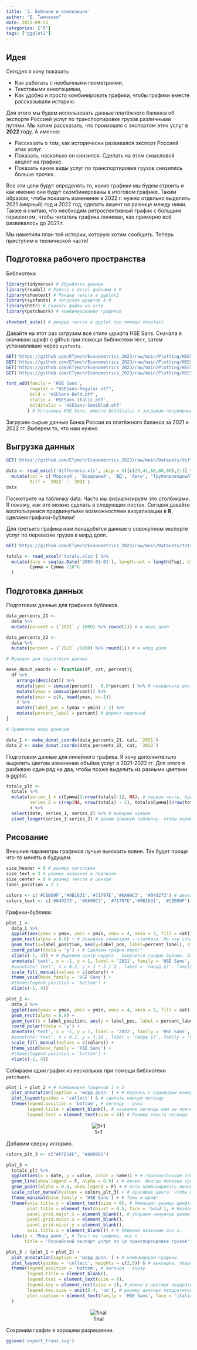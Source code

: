 ```yaml
---
title: '2. Бублики и композиция'
author: "Е. Тымченко"
date: 2023-09-21
categories: ["R"]
tags: ["ggplot2"]
---
```


## Идея

Сегодня я хочу показать:

* Как работать с необычными геометриями,
* Текстовыми аннотациями,
* Как удобно и просто комбинировать графики, чтобы графики вместе рассказывали историю.

Для этого мы будем использовать данные платёжного баланса об экспорте Россией услуг по транспортировке грузов различными путями. Мы хотим рассказать, что произошло с экспортом этих услуг в **2022** году. А именно:

* Рассказать о том, как исторически развивался экспорт Россией этих услуг.
* Показать, насколько он снизился. Сделать на этом смысловой акцент на графике.
* Показать какие виды услуг по транспортировке грузов снизились больше прочих.

Все эти цели будут определять то, какие графики мы будем строить и как именно они будут скомбинированы в итоговом графике. Таким образом, чтобы показать изменение в 2022 г. нужно отдельно выделить 2021 (мирный) год и 2022 год, сделать акцент на разнице между ними. Также я считаю, что необходим ретроспективный график с большим горизонтом, чтобы читатель графика понимал, как примерно всё развивалось до 2021 г.

Мы наметили план той истории, которую хотим сообщить. Теперь приступим к технической части!

## Подготовка рабочего пространства

Библиотеки

```r
library(tidyverse) # Обработка данных
library(readxl) # Работа с excel файлами в R
library(showtext) # Рендер текста в ggplot2
library(sysfonts) # загрузка шрифтов в R
library(httr) # Скачать файлы из сети
library(patchwork) # комбинирование графиков

showtext_auto() # рендер текста в ggplot при помощи showtext 
```

Давайте на этот раз загрузим все стили шрифта HSE Sans. Сначала я скачиваю шрифт с github при помощи библиотеки `hhtr`, затем устанавливаю через `sysfonts`.

```r
GET('https://github.com/ETymch/Econometrics_2023/raw/main/Plotting/HSESans-Regular.otf', write_disk('HSESans-Regular.otf', overwrite = T))
GET('https://github.com/ETymch/Econometrics_2023/raw/main/Plotting/HSESans-Bold.otf', write_disk('HSESans-Bold.otf', overwrite = T))
GET('https://github.com/ETymch/Econometrics_2023/raw/main/Plotting/HSESans-Italic.otf', write_disk('HSESans-Italic.otf', overwrite = T))
GET('https://github.com/ETymch/Econometrics_2023/raw/main/Plotting/HSESans-SemiBold.otf', write_disk('HSESans-SemiBlod.otf', overwrite = T))

font_add(family = 'HSE Sans',
         regular = "HSESans-Regular.otf",
         bold = 'HSESans-Bold.otf',
         italic = 'HSESans-Italic.otf',
         bolditalic = 'HSESans-SemiBlod.otf'
        ) # Установка HSE Sans, вместо bolditalic я загружаю полужирный.
```

Загрузим сырые данные Банка России из платёжного баланса за 2021 и 2022 гг. Выберем то, что нам нужно.

## Выгрузка данных

```r
GET('https://github.com/ETymch/Econometrics_2023/raw/main/Datasets/difference.xls', write_disk('difference.xls', overwrite = T))

data <- read_excel('difference.xls', skip = 4)[c(29,41,68,80,86),2:3] %>%
  mutate(cat = c('Морской', 'Воздушный', 'ЖД', 'Авто', "Трубопроводный"),
         Diff = `2022` - `2021`)
data
```

Посмотрите на табличку data. Часто мы визуализируем это столбиками. Я покажу, как это можно сделать в следующих постах. Сегодня давайте воспользуемся продвинутыми возможностями визуализации в **R**, сделаем графики-бублики!

Для третьего графика нам понадобятся данные о совокупном экспорте услуг по перевозке грузов в млрд долл.

```r
GET('https://github.com/ETymch/Econometrics_2023/raw/main/Datasets/totals.xlsx', write_disk('totals.xlsx', overwrite = T))

totals <- read_excel('totals.xlsx') %>%
  mutate(date = seq(as.Date('2003-01-01'), length.out = length(Год), by = 'year'),
         Сумма = Сумма /10^6
  )
```


## Подготовка данных

Подготовим данные для графиков бубликов.

```r
data_percents_21 <- 
  data %>%
  mutate(percent = (`2021` / 1000) %>% round(1)) # в млрд долл

data_percents_22 <- 
  data %>%
  mutate(percent = (`2022` /1000) %>% round(1)) # в млрд долл

# Функция для подготовки данных

make_donut_coords <- function(df, cat, percent){
  df %>%
    arrange(desc(cat)) %>%
    mutate(ypos = cumsum(percent) - 0.5*percent ) %>% # координаты для подписей
    mutate(ymax = cumsum(percent)) %>%
    mutate(ymin = c(0, head(ymax, n=-1))
    ) %>%
    mutate(label_pos = (ymax + ymin) / 2) %>%
    mutate(percent_label = percent) # формат подписей
}

# Применяем нашу функцию

data_1 <- make_donut_coords(data_percents_21, cat, `2021`)
data_2 <- make_donut_coords(data_percents_22, cat, `2022`)
```

Подготовим данные для линейного графика. Я хочу дополнительно выделить цветом изменение объёма услуг в 2021-2022 гг. Для этого я разбиваю один ряд на два, чтобы позже выделить из разными цветами в ggplot.

```r
totals_plt <- 
  totals %>%
  mutate(series_1 = c(Сумма[1:nrow(totals)-1], NA), # первая часть, будет жёлтенькой
         series_2 = c(rep(NA, nrow(totals) - 2), totals$Сумма[(nrow(totals)-1):nrow(totals)]) # Последние наблюдения - красные. Они же вынесены в бублики.
         ) %>%
  select(date, series_1, series_2) %>% # выбираю нужное
  pivot_longer(series_1:series_2) # делаю длинную табличку, чтобы кормить её ggplot.
```

## Рисование

Внешние параметры графиков лучше выносить вовне. Так будет проще что-то менять в будущем.

```r
size_header = 8 # размер заголовка
size_text = 3 # размер названий и подписей
size_center = 8 # размер текста в центре
label_position = 2.1

colors <- c('#CEB09F','#9B1631','#71797E','#0A99C3', '#040273') # цвета по порядку: Дорожная пыль для автомобильного транспорта, тёмно-красный - авиа, стальной - ЖД, морская волна - морской транспорт, цвет морских глубин - трубопроводный транспорт.
colors_text <- c('#040273', '#0A99C3', '#71797E','#9B1631', '#CEB09F')
```

Графики-бублики:

```r

plot_1 <- 
  data_1 %>%
  ggplot(aes(ymax = ymax, ymin = ymin, xmax = 4, xmin = 3, fill = cat)) + # Для geom_rect нужны эти aes. Попробуйте поменять xmin и xmax - Посмотрите, что получится!
  geom_rect(alpha = 0.8) + # Основная геометрия - столбики. Но эти столбики можно сделать более интересными!
  geom_text(x=label_position, aes(y=label_pos, label=percent_label), size=size_text, family = 'HSE Sans', color = colors_text) + # Подписи
  coord_polar(theta = 'y') + # Сделаем график-пирог!
  xlim(c(-1, 4)) + # Вырежем центр пирога - получится график бублик. Зачем вырезать центр? В центре мы хотим что-то написать!
  annotate('text', x = -1, y = 1, label = '2021', family = 'HSE Sans', fontface = 'bold', size = size_center, alpha = 0.4) + # Подпись в центре
  #annotate('text', x = 0.2, y = 3 * 3 / 2 , label = '(млрд $)', family = 'HSE Sans', fontface = 'bold', size = size_center / 3, alpha = 0.7) + # Изначально я хотел сделать подпись с единицами измерения в центре, но перепробовав несколько вариантов решил, что без этого можно обойтись.
  scale_fill_manual(values = c(colors)) +
  theme_void(base_family = 'HSE Sans') +
  #theme(legend.position = 'bottom') +
  xlim(c(-1, 4))

plot_2 <- 
  data_2 %>%
  ggplot(aes(ymax = ymax, ymin = ymin, xmax = 4, xmin = 3, fill = cat)) +
  geom_rect(alpha = 0.8) +
  geom_text(x = label_position, aes(y = label_pos, label = percent_label), size = size_text, family = 'HSE Sans', color = colors_text) +
  coord_polar(theta = 'y') +
  annotate('text', x = -1, y = 1, label = '2022', family = 'HSE Sans', fontface = 'bold', size = size_center, alpha = 0.4) +
  #annotate('text', x = 0.2, y = 3.14 , label = '(млрд $)', family = 'HSE Sans', fontface = 'bold', size = size_center / 3, alpha = 0.7) +
  scale_fill_manual(values = c(colors)) +
  theme_void(base_family = 'HSE Sans') +
  #theme(legend.position = 'bottom') +
  xlim(c(-1, 4))
```

Собираем один график из нескольких при помощи библиотеки `patchwork`.

```r
plot_1 + plot_2 + # комбинация графиков 1 и 2
  plot_annotation(caption = 'млрд долл.') + # подпись с единицами измерений
  plot_layout(guides = 'collect') & # сделать единую легенду
  theme(legend.position = 'bottom', # легенду - вниз
        legend.title = element_blank(), # название легенды нам не нужно
        legend.text = element_text(size = 8)) # Размер текста легенды
```

<center>

![1+1](https://raw.githubusercontent.com/ETymch/Econometrics_2023/a610fe2d0751b143a302658b18ac4d3f08f44d3b/Pics/export_21_22.svg)
</center>

Добавим сверху историю.

```r
colors_plt_3 <- c("#FFD54E", "#A80002")

plot_3 <- 
  totals_plt %>%
  ggplot(aes(x = date, y = value, color = name)) + # горизонтальная ось - даты, вертикальная значение (экспорт транспортных услуг), цвет - ряд.
  geom_line(show.legend = F, alpha = 0.9) + # линия. Иногда полезно сразу написать, чтобы легенда не отображалась.
  geom_point(alpha = 0.4, show.legend = F) + # если комбинировать линии с точками - будет красивее.
  scale_color_manual(values = colors_plt_3) + # красивые цвета, чтобы выделить нужное по смыслу.
  theme_minimal(base_family = 'HSE Sans') + # Тема и шрифт
  theme(axis.title.y = element_text(size = 8), # Уменьшил размер шрифта названия оси
        plot.title = element_text(hjust = 0.5, face = 'bold'), # Название графика - по середине, жирный шрифт
        panel.grid.major.x = element_blank(), # убираем ненужную разметку
        panel.grid.minor.x = element_blank(),
        panel.grid.minor.y = element_blank(),
        axis.title.x = element_blank()) + # Убираем название оси х.
  labs(y = 'Млрд долл.', # Текст на графике, ось x
       title = 'Российский экспорт услуг по \n транспортировке грузов') # \n - для переноса на следующую строку. Бывает очень полезно.
```

```r
plot_3 / (plot_1 + plot_2) +
  plot_annotation(caption = 'млрд долл.') + # комбинируем графики
  plot_layout(guides = 'collect', heights = c(2,5)) & # выкладка, общая легенда, соотношение сторон.
  theme(legend.position = 'bottom', # легенда - внизу
        legend.title = element_blank(), 
        legend.text = element_text(size = 8),
        legend.key = element_rect(size = 1), # рамка у цветных квадратиков. Так красивее, не спорьте.
        legend.key.size = unit(0.4, 'cm'), # размер цветных квадратиков
        plot.caption = element_text(family = 'HSE Sans', face = 'italic') # Подпись внизу - курсивом
  )
```

<center>

![final](https://raw.githubusercontent.com/ETymch/Econometrics_2023/a610fe2d0751b143a302658b18ac4d3f08f44d3b/Pics/export_trans.svg)

</center>

Сохраним график в хорошем разрешении.

```r
ggsave('export_trans.svg')
```

